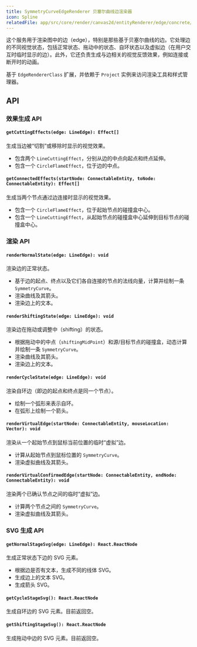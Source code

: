 ```yaml
---
title: SymmetryCurveEdgeRenderer 贝塞尔曲线边渲染器
icon: Spline
relatedFile: app/src/core/render/canvas2d/entityRenderer/edge/concrete/SymmetryCurveEdgeRenderer.tsx
---
```


这个服务用于渲染图中的边（edge），特别是那些基于贝塞尔曲线的边。它处理边的不同视觉状态，包括正常状态、拖动中的状态、自环状态以及虚拟边（在用户交互时临时显示的边）。此外，它还负责生成与边相关的视觉反馈效果，例如连接或断开时的动画。

基于 `EdgeRendererClass` 扩展，并依赖于 `Project` 实例来访问渲染工具和样式管理器。

## API

### 效果生成 API

#### `getCuttingEffects(edge: LineEdge): Effect[]`

生成当边被“切割”或移除时显示的视觉效果。

- 包含两个 `LineCuttingEffect`，分别从边的中点向起点和终点延伸。
- 包含一个 `CircleFlameEffect`，位于边的中点。

#### `getConnectedEffects(startNode: ConnectableEntity, toNode: ConnectableEntity): Effect[]`

生成当两个节点通过边连接时显示的视觉效果。

- 包含一个 `CircleFlameEffect`，位于起始节点的碰撞盒中心。
- 包含一个 `LineCuttingEffect`，从起始节点的碰撞盒中心延伸到目标节点的碰撞盒中心。

### 渲染 API

#### `renderNormalState(edge: LineEdge): void`

渲染边的正常状态。

- 基于边的起点、终点以及它们各自连接的节点的法线向量，计算并绘制一条 `SymmetryCurve`。
- 渲染曲线及其箭头。
- 渲染边上的文本。

#### `renderShiftingState(edge: LineEdge): void`

渲染边在拖动或调整中（shifting）的状态。

- 根据拖动中的中点（`shiftingMidPoint`）和源/目标节点的碰撞盒，动态计算并绘制一条 `SymmetryCurve`。
- 渲染曲线及其箭头。
- 渲染边上的文本。

#### `renderCycleState(edge: LineEdge): void`

渲染自环边（即边的起点和终点是同一个节点）。

- 绘制一个弧形来表示自环。
- 在弧形上绘制一个箭头。

#### `renderVirtualEdge(startNode: ConnectableEntity, mouseLocation: Vector): void`

渲染从一个起始节点到鼠标当前位置的临时“虚拟”边。

- 计算从起始节点到鼠标位置的 `SymmetryCurve`。
- 渲染虚拟曲线及其箭头。

#### `renderVirtualConfirmedEdge(startNode: ConnectableEntity, endNode: ConnectableEntity): void`

渲染两个已确认节点之间的临时“虚拟”边。

- 计算两个节点之间的 `SymmetryCurve`。
- 渲染虚拟曲线及其箭头。

### SVG 生成 API

#### `getNormalStageSvg(edge: LineEdge): React.ReactNode`

生成正常状态下边的 SVG 元素。

- 根据边是否有文本，生成不同的线体 SVG。
- 生成边上的文本 SVG。
- 生成箭头 SVG。

#### `getCycleStageSvg(): React.ReactNode`

生成自环边的 SVG 元素。目前返回空。

#### `getShiftingStageSvg(): React.ReactNode`

生成拖动中边的 SVG 元素。目前返回空。
